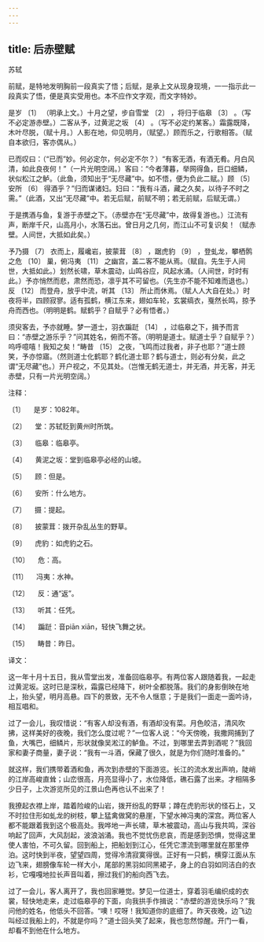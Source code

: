 ```yaml
---
---
---
```

title: 后赤壁赋
---




苏轼





前赋，是特地发明胸前一段真实了悟；后赋，是承上文从现身现境，一一指示此一段真实了悟，便是真实受用也。本不应作文字观，而文字特妙。





是岁 〔1〕 （明承上文。）十月之望，步自雪堂 〔2〕 ，将归于临皋 〔3〕 。（写不必定游赤壁。）二客从予，过黄泥之坂 〔4〕 。（写不必定约某客。）霜露既降，木叶尽脱，（赋十月。）人影在地，仰见明月，（赋望。）顾而乐之，行歌相答。（赋自本欲归，客亦偶从。）

已而叹曰：（“已而”妙。何必定尔，何必定不尔？）“有客无酒，有酒无肴。月白风清，如此良夜何！”（一片光明空阔。）客曰：“今者薄暮，举网得鱼，巨口细鳞，状似松江之鲈。（此鱼，须知出于“无尽藏”中。如不悟，便为负此二赋。）顾 〔5〕 安所 〔6〕 得酒乎？”归而谋诸妇。妇曰：“我有斗酒，藏之久矣，以待子不时之需。”（此酒，又出“无尽藏”中。若无后赋，前赋不明；若无前赋，后赋无谓。）

于是携酒与鱼，复游于赤壁之下。（赤壁亦在“无尽藏”中，故得复游也。）江流有声，断岸千尺，山高月小，水落石出。曾日月之几何，而江山不可复识矣！（赋赤壁。人间世，大抵如此矣。）

予乃摄 〔7〕 衣而上，履巉岩，披蒙茸 〔8〕 ，踞虎豹 〔9〕 ，登虬龙，攀栖鹘之危 〔10〕 巢，俯冯夷 〔11〕 之幽宫，盖二客不能从焉。（赋自。先生于人间世，大抵如此。）划然长啸，草木震动，山鸣谷应，风起水涌。（人间世，时时有此。）予亦悄然而悲，肃然而恐，凛乎其不可留也。（先生亦不能不知难而退也。）反 〔12〕 而登舟，放乎中流，听其 〔13〕 所止而休焉。（赋人人大自在处。）时夜将半，四顾寂寥。适有孤鹤，横江东来，翅如车轮，玄裳缟衣，戛然长鸣，掠予舟而西也。（明明是鹤。赋鹤乎？自赋乎？必有悟者。）

须臾客去，予亦就睡。梦一道士，羽衣蹁跹 〔14〕 ，过临皋之下，揖予而言曰：“赤壁之游乐乎？”问其姓名，俯而不答。（明明是道士。赋道士乎？自赋乎？）呜呼噫嘻！我知之矣！“畴昔 〔15〕 之夜，飞鸣而过我者，非子也耶？”道士顾笑，予亦惊寤。（然则道士化鹤耶？鹤化道士耶？鹤与道士，则必有分矣，此之谓“无尽藏”也。）开户视之，不见其处。（岂惟无鹤无道士，并无酒，并无客，并无赤壁，只有一片光明空阔。）

注释：

〔1〕 　是岁：1082年。

〔2〕 　堂：苏轼贬到黄州时所筑。

〔3〕 　临皋：临皋亭。

〔4〕 　黄泥之坂：堂到临皋亭必经的山坡。

〔5〕 　顾：但是。

〔6〕 　安所：什么地方。

〔7〕 　摄：提起。

〔8〕 　披蒙茸：拨开杂乱丛生的野草。

〔9〕 　虎豹：如虎豹之石。

〔10〕 　危：高。

〔11〕 　冯夷：水神。

〔12〕 　反：通“返”。

〔13〕 　听其：任凭。

〔14〕 　蹁跹：音piān xiān，轻快飞舞之状。

〔15〕 　畴昔：昨日。

译文：

这一年十月十五日，我从雪堂出发，准备回临皋亭。有两位客人跟随着我，一起走过黄泥坂。这时已是深秋，霜露已经降下，树叶全都脱落。我们的身影倒映在地上，抬头望，明月高悬。四下的景致，无不令人惬意；于是我们一面走一面吟诗，相互唱和。

过了一会儿，我叹惜说：“有客人却没有酒，有酒却没有菜。月色皎洁，清风吹拂，这样美好的夜晚，我们怎么度过呢？”一位客人说：“今天傍晚，我撒网捕到了鱼，大嘴巴，细鳞片，形状就像吴淞江的鲈鱼。不过，到哪里去弄到酒呢？”我回家和妻子商量，妻子说：“我有一斗酒，保藏了很久，就是为你们随时准备的。”

就这样，我们携带着酒和鱼，再次到赤壁的下面游览。长江的流水发出声响，陡峭的江岸高峻直耸；山峦很高，月亮显得小了，水位降低，礁石露了出来。才相隔多少日子，上次游览所见的江景山色再也认不出来了！

我撩起衣襟上岸，踏着险峻的山岩，拨开纷乱的野草；蹲在虎豹形状的怪石上，又不时拉住形如虬龙的树枝，攀上猛禽做窝的悬崖，下望水神冯夷的深宫。两位客人都不能跟着我到这个极高处。我哗地一声长啸，草木被震动，高山与我共鸣，深谷响起了回声，大风刮起，波浪汹涌。我也不觉忧伤悲哀，而是感到恐惧，觉得这里使人害怕，不可久留。回到船上，把船划到江心，任凭它漂流到哪里就在那里停泊。这时快到半夜，望望四周，觉得冷清寂寞得很。正好有一只鹤，横穿江面从东边飞来，翅膀像车轮一样大小，尾部的黑羽如同黑裙子，身上的白羽如同洁白的衣衫，它嘎嘎地拉长声音叫着，擦过我们的船向西飞去。

过了一会儿，客人离开了，我也回家睡觉。梦见一位道士，穿着羽毛编织成的衣裳，轻快地走来，走过临皋亭的下面，向我拱手作揖说：“赤壁的游览快乐吗？”我问他的姓名，他低头不回答。“噢！哎呀！我知道你的底细了。昨天夜晚，边飞边叫经过我船上的，不就是你吗？”道士回头笑了起来，我也忽然惊醒。开门一看，却看不到他在什么地方。